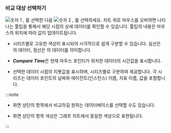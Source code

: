 ### 비교 대상 선택하기

![숫자 1](/img/number-01.png) <Cmdname sid="TTL06202" className="uitext" />, <Cmdname sid="instance" className="uitext" />를 선택한 다음 ![숫자 2](/img/number-02.png) <Cmdname sid="TTL06203" className="uitext" />, <Cmdname sid="instance" className="uitext" />를 선택하세요. 차트 위로 마우스를 오버하면 나타나는 툴팁을 통해서 해당 시점의 상세 데이터를 확인할 수 있습니다. 툴팁의 내용은 마우스의 위치에 따라 값이 업데이트됩니다.

<ImgLang img="db-compare-count-trend-tootip.png" desc="Tooltip" />

* 시리즈별로 고유한 색상이 표시되어 시각적으로 쉽게 구분할 수 있습니다. 실선은 <Cmdname sid="TTL06202" className="uitext" />의 데이터, 점선은 <Cmdname sid="TTL06203" className="uitext" />의 데이터를 의미합니다.

* ***Compare Time***은 현재 마우스 포인터가 위치한 데이터의 시간값을 표시합니다.

* 선택한 데이터 시점의 지푯값을 표시하며, 시리즈별로 구분하여 제공합니다. 각 시리즈는 데이터 포인트의 날짜와 에이전트(인스턴스) 이름, 지표 이름, 값을 포함합니다.

<InDoc product="postgresql,oracle,oracle-v1,oracle-pro,mssql,mssql-v1">

:::note

* 화면 상단의 <Cmdname sid="database" className="uitext" /> 항목에서 비교하길 원하는 데이터베이스를 선택할 수도 있습니다.

* 화면 상단의 <Cmdname sid="database" className="uitext" /> 항목 색상은 그래프 차트에서 동일한 색상으로 표현됩니다.

:::

</InDoc>